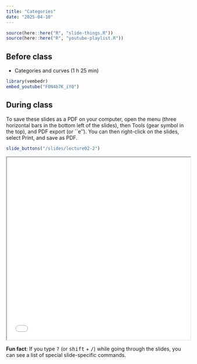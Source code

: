 ```yaml
---
title: "Categories"
date: "2025-04-10"
---
```


```r
source(here::here("R", "slide-things.R"))
source(here::here("R", "youtube-playlist.R"))
```

## Before class

- <i class="fab fa-youtube"></i> Categories and curves (1 h 25 min)

```r
library(vembedr)
embed_youtube("F0N4b7K_iYQ")
```
## During class

To save these slides as a PDF on your computer, open the menu (three horizontal bars in the bottom left of the slides), then Tools (gear symbol in the top), and PDF export (or ``e''). You can then right-click on the slides, select Print, and save as PDF. 

```r
slide_buttons("/slides/lecture02-2")
```

<iframe src="/slides/lecture02-2.html" width="100%" height="500px"></iframe>

:::{.callout-tip}
**Fun fact**: If you type <kbd>?</kbd> (or <kbd>shift</kbd> + <kbd>/</kbd>) while going through the slides, you can see a list of special slide-specific commands.
::: 
